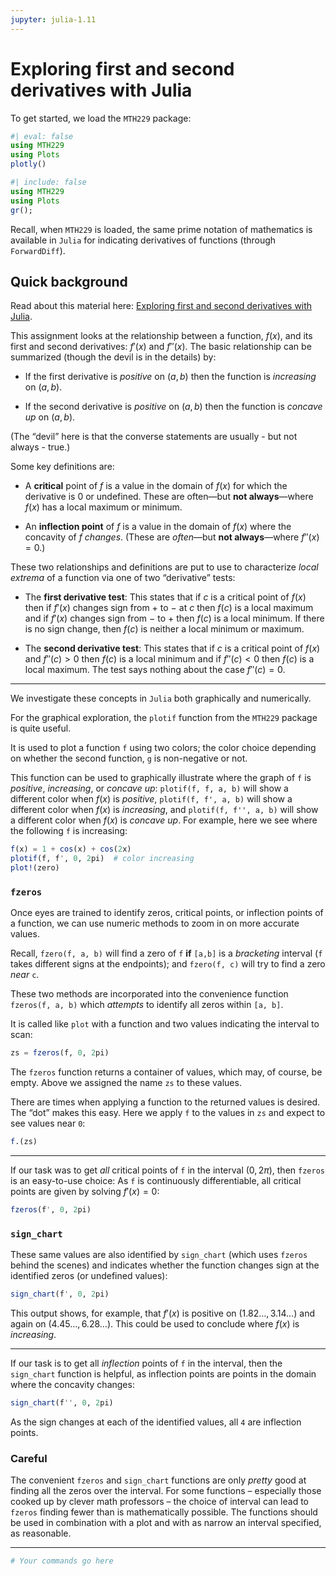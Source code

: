 ```yaml
---
jupyter: julia-1.11
---
```

# Exploring first and second derivatives with Julia


To get started, we load the `MTH229` package:


```julia
#| eval: false
using MTH229
using Plots
plotly()
```

```julia
#| include: false
using MTH229
using Plots
gr();
```

Recall, when `MTH229` is loaded, the same prime
notation of mathematics is available in `Julia` for indicating
derivatives of functions (through `ForwardDiff`).



## Quick background

Read about this material here: [Exploring first and second derivatives with Julia](http://mth229.github.io/first-second-derivatives.html).


This assignment looks at the relationship between a
function, $f(x)$, and its first and second derivatives: $f'(x)$ and
$f''(x)$. The basic relationship can be summarized (though the devil
is in the details) by:

* If the first derivative is *positive* on $(a,b)$ then the function
  is *increasing* on $(a,b)$.

* If the second derivative is *positive* on $(a,b)$ then the function
  is *concave up* on $(a,b)$.

(The "devil" here is that the converse statements are usually - but not always - true.)


Some key  definitions are:

* A **critical** point of $f$ is a value in the domain of $f(x)$ for which the derivative is $0$ or undefined. These are often---but **not always**---where $f(x)$ has a local maximum or minimum.

* An **inflection point** of $f$ is a value in the domain of $f(x)$ where the concavity of $f$ *changes*. (These are *often*---but **not always**---where $f''(x)=0$.)


These two relationships and definitions are put to use to characterize
*local extrema* of a function via one of two "derivative" tests:


* The **first derivative test**:  This states that  if $c$ is a critical point of $f(x)$ then if $f'(x)$ changes sign from $+$ to $-$ at $c$ then $f(c)$ is a local maximum and if $f'(x)$ changes sign from $-$ to $+$ then $f(c)$ is a local minimum. If there is no sign change, then $f(c)$ is neither a local minimum or maximum.

* The **second derivative test**: This states that if $c$ is a critical point of $f(x)$ and $f''(c) > 0$ then $f(c)$ is a local minimum and if $f''(c) < 0$ then $f(c)$ is a local maximum. The test says nothing about the case $f''(c) = 0$.

----

We investigate these concepts in `Julia` both graphically and numerically.

For the graphical exploration, the `plotif` function from the `MTH229` package is quite useful.

It is used to plot a function `f` using two colors; the color choice depending on whether the second function, `g` is non-negative or not.


This function can be used to graphically illustrate where the graph of `f` is *positive*, *increasing*, or *concave up*:
`plotif(f, f, a, b)` will show a different color when $f(x)$ is
*positive*, `plotif(f, f', a, b)` will show a different color when
$f(x)$ is *increasing*, and  `plotif(f, f'', a, b)` will show a different color when
$f(x)$ is *concave up*. For example, here we see where the following `f` is increasing:

```julia
f(x) = 1 + cos(x) + cos(2x)
plotif(f, f', 0, 2pi)  # color increasing
plot!(zero)
```

### `fzeros`

Once eyes are trained to identify zeros, critical points, or
inflection points of a function, we can use numeric methods to zoom in
on more accurate values.

Recall, `fzero(f, a, b)` will find a zero of
`f` **if** `[a,b]` is a *bracketing* interval (`f` takes different signs
at the endpoints); and `fzero(f, c)` will try to find a zero *near* `c`.

These two methods are incorporated into the convenience function `fzeros(f, a, b)` which *attempts* to identify all zeros within `[a, b]`.

It is called like `plot` with a function and two values indicating the interval to scan:

```julia
zs = fzeros(f, 0, 2pi)
```

The `fzeros` function returns a container of values, which may, of course,
be empty. Above we assigned the name `zs` to these values.

There are times when applying a function to the returned values is desired. The "dot" makes this easy. Here we apply `f` to the values in `zs` and expect to see values near `0`:

```julia
f.(zs)
```

----

If our task was to get *all* critical points of `f` in the interval
$(0, 2\pi)$, then `fzeros` is an easy-to-use choice: As `f` is
continuously differentiable, all critical points are given by solving
$f'(x)=0$:

```julia
fzeros(f', 0, 2pi)
```

### `sign_chart`

These same values are also identified by `sign_chart` (which uses `fzeros` behind the scenes) and indicates whether the function changes sign at the identified zeros (or undefined values):

```julia
sign_chart(f', 0, 2pi)
```

This output shows, for example, that $f'(x)$ is positive on $(1.82\dots, 3.14\dots)$ and again on $(4.45\dots, 6.28\dots)$. This could be used to conclude where $f(x)$ is *increasing*.

----

If our task is to get all *inflection* points of `f` in the interval, then the `sign_chart` function is helpful, as inflection points are points in the domain where the concavity changes:

```julia
sign_chart(f'', 0, 2pi)
```

As the sign changes at each of the identified values, all `4` are inflection points.

### Careful

The convenient `fzeros` and `sign_chart` functions are only *pretty* good at finding all the zeros over the interval. For some functions -- especially those cooked up by clever math professors -- the choice of interval can lead to `fzeros` finding fewer than is mathematically possible. The functions should be used in combination with a plot and with as narrow an interval specified, as reasonable.



----

```julia
# Your commands go here

```
